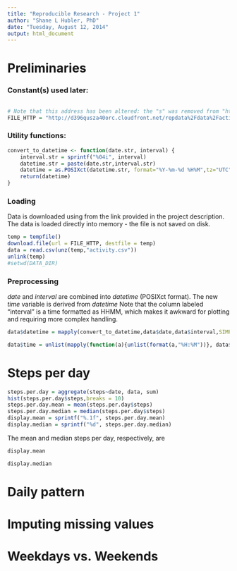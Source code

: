 ```yaml
---
title: "Reproducible Research - Project 1"
author: "Shane L Hubler, PhD"
date: "Tuesday, August 12, 2014"
output: html_document
---
```


# Preliminaries
### Constant(s) used later:

```r
```

```r
# Note that this address has been altered: the "s" was removed from "https"
FILE_HTTP = "http://d396qusza40orc.cloudfront.net/repdata%2Fdata%2Factivity.zip"
```

### Utility functions:
```r
convert_to_datetime <- function(date.str, interval) {
    interval.str = sprintf("%04i", interval)
    datetime.str = paste(date.str,interval.str)
    datetime = as.POSIXct(datetime.str, format="%Y-%m-%d %H%M",tz="UTC")
    return(datetime)
}

```

### Loading
Data is downloaded using from the link provided in the project description.
The data is loaded directly into memory - the file is not saved on disk.

```r
temp = tempfile()
download.file(url = FILE_HTTP, destfile = temp)
data = read.csv(unz(temp,"activity.csv"))
unlink(temp)
#setwd(DATA_DIR)

```

### Preprocessing
*date* and *interval* are combined into *datetime* (POSIXct format).
The new *time* variable is derived from *datetime*
Note that the column labeled "interval" is a time formatted as HHMM, which
makes it awkward for plotting and requiring more complex handling.

```r
data$datetime = mapply(convert_to_datetime,data$date,data$interval,SIMPLIFY=FALSE)

data$time = unlist(mapply(function(a){unlist(format(a,"%H:%M"))}, data$datetime, SIMPLIFY=FALSE))
```

# Steps per day

```r
steps.per.day = aggregate(steps~date, data, sum)
hist(steps.per.day$steps,breaks = 10)
steps.per.day.mean = mean(steps.per.day$steps)
steps.per.day.median = median(steps.per.day$steps)
display.mean = sprintf("%.1f", steps.per.day.mean)
display.median = sprintf("%d", steps.per.day.median)
```

The mean and median steps per day, respectively, are

```r
display.mean
```

```r
display.median
```


# Daily pattern

# Imputing missing values

# Weekdays vs. Weekends